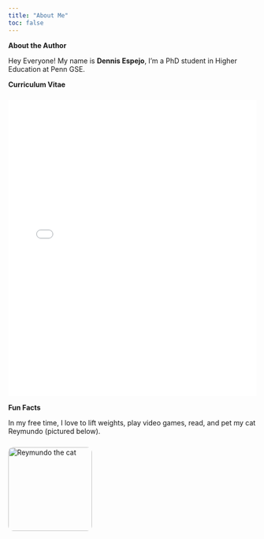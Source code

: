 ```yaml
---
title: "About Me"
toc: false
---
```



  <div class="text-box">


**About the Author**

Hey Everyone! My name is **Dennis Espejo**, I'm a PhD student in Higher Education at Penn GSE.
</div>

<div class="text-box">
**Curriculum Vitae**

<iframe src="Dennis_Espejo_CV.pdf" 
        style="width:100%; height:600px; border: none; margin-top: 10px;"></iframe>
</div>

<div class="text-box">
  **Fun Facts**  

  In my free time, I love to lift weights, play video games, read, and pet my cat Reymundo (pictured below).

<img src="images/reymundo.png" 
       alt="Reymundo the cat" 
       style="width: 170px; border-radius: 10px; margin-top: 10px;">
</div>